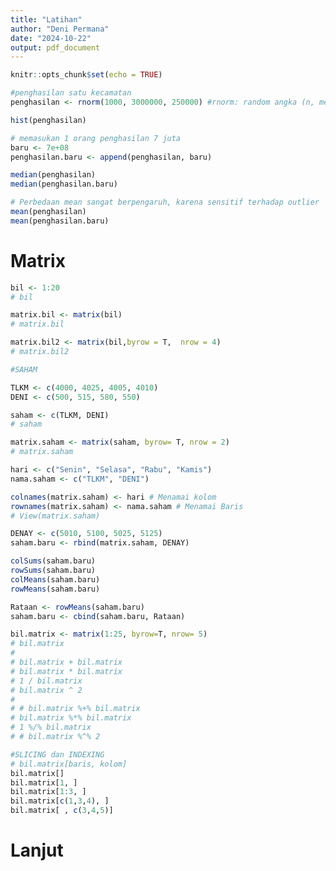 ```yaml
---
title: "Latihan"
author: "Deni Permana"
date: "2024-10-22"
output: pdf_document
---
```


```r
knitr::opts_chunk$set(echo = TRUE)
```

```r
#penghasilan satu kecamatan
penghasilan <- rnorm(1000, 3000000, 250000) #rnorm: random angka (n, mean, sd)

hist(penghasilan)
```

```r
# memasukan 1 orang penghasilan 7 juta
baru <- 7e+08
penghasilan.baru <- append(penghasilan, baru)

median(penghasilan)
median(penghasilan.baru)

# Perbedaan mean sangat berpengaruh, karena sensitif terhadap outlier
mean(penghasilan)
mean(penghasilan.baru)
```
# Matrix
```r
bil <- 1:20
# bil

matrix.bil <- matrix(bil)
# matrix.bil

matrix.bil2 <- matrix(bil,byrow = T,  nrow = 4)
# matrix.bil2

#SAHAM

TLKM <- c(4000, 4025, 4005, 4010)
DENI <- c(500, 515, 580, 550)

saham <- c(TLKM, DENI)
# saham

matrix.saham <- matrix(saham, byrow= T, nrow = 2)
# matrix.saham

hari <- c("Senin", "Selasa", "Rabu", "Kamis")
nama.saham <- c("TLKM", "DENI")

colnames(matrix.saham) <- hari # Menamai kolom
rownames(matrix.saham) <- nama.saham # Menamai Baris
# View(matrix.saham)

DENAY <- c(5010, 5100, 5025, 5125)
saham.baru <- rbind(matrix.saham, DENAY)

colSums(saham.baru)
rowSums(saham.baru)
colMeans(saham.baru)
rowMeans(saham.baru)

Rataan <- rowMeans(saham.baru)
saham.baru <- cbind(saham.baru, Rataan)

```
```r
bil.matrix <- matrix(1:25, byrow=T, nrow= 5)
# bil.matrix
# 
# bil.matrix + bil.matrix
# bil.matrix * bil.matrix
# 1 / bil.matrix
# bil.matrix ^ 2
# 
# # bil.matrix %+% bil.matrix
# bil.matrix %*% bil.matrix
# 1 %/% bil.matrix
# # bil.matrix %^% 2

#SLICING dan INDEXING
# bil.matrix[baris, kolom]
bil.matrix[]
bil.matrix[1, ]
bil.matrix[1:3, ]
bil.matrix[c(1,3,4), ]
bil.matrix[ , c(3,4,5)]
```

# Lanjut

